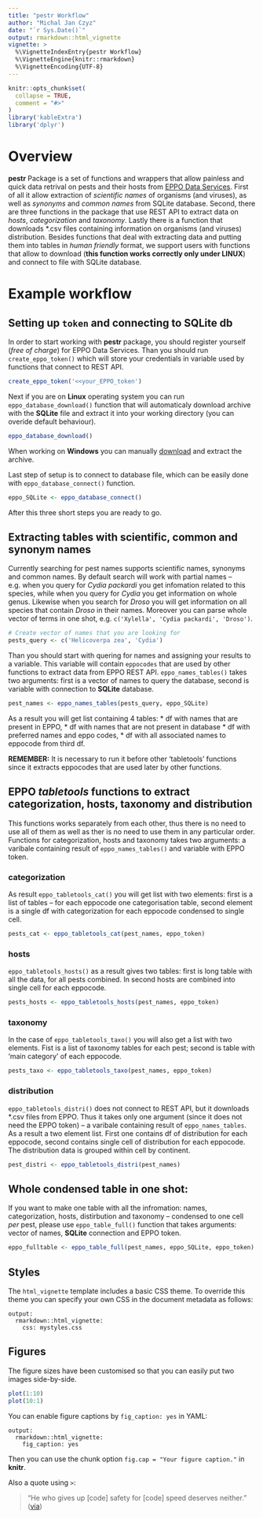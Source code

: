 ```yaml
---
title: "pestr Workflow"
author: "Michal Jan Czyz"
date: "`r Sys.Date()`"
output: rmarkdown::html_vignette
vignette: >
  %\VignetteIndexEntry{pestr Workflow}
  %\VignetteEngine{knitr::rmarkdown}
  %\VignetteEncoding{UTF-8}
---
```


```r
knitr::opts_chunk$set(
  collapse = TRUE,
  comment = "#>"
)
library('kableExtra')
library('dplyr')
```

# Overview

**pestr** Package is a set of functions and wrappers that allow painless and quick data retrival on pests and their hosts from [EPPO Data Services](https://data.eppo.int/). First of all it allow extraction of *scientific names* of organisms (and viruses), as well as *synonyms* and *common names* from SQLite database. Second, there are three functions in the package that use REST API to extract data on *hosts*, *categorization* and *taxonomy*. Lastly there is a function that downloads \*.csv files containing information on organisms (and viruses) distribution. Besides functions that deal with extracting data and putting them into tables in *human friendly* format, we support users with functions that allow to download (**this function works correctly only under LINUX**) and connect to file with SQLite database.

# Example workflow

## Setting up `token` and connecting to **SQLite db**
In order to start working with **pestr** package, you should register yourself (*free of charge*) for EPPO Data Services. Than you should run `create_eppo_token()` which will store your credentials in variable used by functions that connect to REST API.

```r
create_eppo_token('<<your_EPPO_token')
```

Next if you are on **Linux** operating system you can run `eppo_database_download()` function that will automaticaly download archive with the **SQLite** file and extract it into your working directory (you can overide default behaviour).

```r
eppo_database_download()
```

When working on **Windows** you can manually [download](https://data.eppo.int/files/sqlite.zip) and extract the archive.

Last step of setup is to connect to database file, which can be easily done with `eppo_database_connect()` function.

```r
eppo_SQLite <- eppo_database_connect()
```

After this three short steps you are ready to go.

## Extracting tables with scientific, common and synonym names

Currently searching for pest names supports scientific names, synonyms and common names. By default search will work with
partial names -- e.g. when you query for *Cydia packardi* you get infomation related to this species, while when you query for *Cydia* you get information on whole genus. Likewise when you search for *Droso* you will get information on all species that contain *Droso* in their names. Moreover you can parse whole vector of terms in one shot, e.g. `c('Xylella', 'Cydia packardi', 'Droso')`.

```r
# Create vector of names that you are looking for
pests_query <- c('Helicoverpa zea', 'Cydia')
```

Than you should start with quering for names and assigning your results to a variable. This variable will contain `eppocodes` that are used by other functions to extract data from EPPO REST API. `eppo_names_tables()` takes two arguments: first is a vector of names to query the database, second is variable with connection to **SQLite** database.

```r
pest_names <- eppo_names_tables(pests_query, eppo_SQLite)
```

As a result you will get  list containing 4 tables:
* df with names that are present in EPPO,
* df with names that are not present in database
* df with preferred names and eppo codes,
* df with all associated names to eppocode from third df. 

**REMEMBER:** It is necessary to run it before other 'tabletools' functions since it extracts eppocodes that are used later by other functions.

## EPPO *tabletools* functions to extract categorization, hosts, taxonomy and distribution

This functions works separately from each other, thus there is no need to use all of them as well as ther is no need to use them in any particular order. Functions for categorization, hosts and taxonomy takes two arguments: a varibale containing result of `eppo_names_tables()` and variable with EPPO token. 

### categorization
As result `eppo_tabletools_cat()` you will get list with two elements: first is a list of tables -- for each eppocode one categorisation table, second element is a single df with categorization for each eppocode condensed to single cell.

```r
pests_cat <- eppo_tabletools_cat(pest_names, eppo_token)
```

### hosts
`eppo_tabletools_hosts()` as a result gives two tables: first is long table with all the data, for all pests combined. In second hosts are combined into single cell for each eppocode.

```r
pests_hosts <- eppo_tabletools_hosts(pest_names, eppo_token)
```

### taxonomy

In the case of `eppo_tabletools_taxo()` you will also get a list with two elements. Fist is a list of taxonomy tables for each pest; second is table with 'main category' of each eppocode.

```r
pests_taxo <- eppo_tabletools_taxo(pest_names, eppo_token)
```

### distribution
`eppo_tabletools_distri()` does not connect to REST API, but it downloads \*.csv files from EPPO. Thus it takes only one argument (since it does not need the EPPO token) -- a varibale containing result of `eppo_names_tables`. As a result a two element list. First one contains df of distribution for each eppocode, second contains single cell of distribution for each eppocode. The distribution data is grouped within cell by continent.

```r
pest_distri <- eppo_tabletools_distri(pest_names)
```

## Whole condensed table in one shot:

If you want to make one table with all the infromation: names, categorization, hosts, distirbution and taxonomy -- condensed to one cell *per* pest, please use `eppo_table_full()` function that takes arguments: vector of names, **SQLite** connection and EPPO token. 

```r
eppo_fulltable <- eppo_table_full(pest_names, eppo_SQLite, eppo_token)
```

## Styles

The `html_vignette` template includes a basic CSS theme. To override this theme you can specify your own CSS in the document metadata as follows:

    output: 
      rmarkdown::html_vignette:
        css: mystyles.css

## Figures

The figure sizes have been customised so that you can easily put two images side-by-side. 

```r
plot(1:10)
plot(10:1)
```

You can enable figure captions by `fig_caption: yes` in YAML:

    output:
      rmarkdown::html_vignette:
        fig_caption: yes

Then you can use the chunk option `fig.cap = "Your figure caption."` in **knitr**.


Also a quote using `>`:

> "He who gives up [code] safety for [code] speed deserves neither."
([via](https://twitter.com/hadleywickham/status/504368538874703872))
